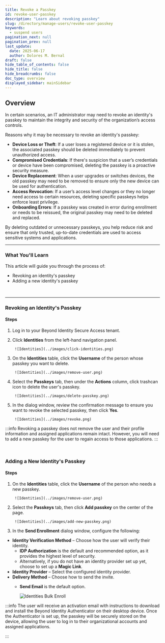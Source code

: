 ```yaml
---
title: Revoke a Passkey
id: revoke-user-passkey
description: "Learn about revoking passkey"
slug: /directory/manage-users/revoke-user-passkey
keywords:
  - suspend users
pagination_next: null
pagination_prev: null
last_update:
  date: 2025-06-17
  author: Dolores M. Bernal
draft: false
hide_table_of_contents: false
hide_title: false
hide_breadcrumbs: false
doc_type: overview
displayed_sidebar: mainSidebar
---
```


## Overview

In certain scenarios, an IT administrator may need to revoke an identity's passkey to maintain the integrity and security of the organization’s access controls. 

Reasons why it may be necessary to revoke an identity's passkey:

- **Device Loss or Theft**: If a user loses a registered device or it is stolen, the associated passkey should be deleted immediately to prevent unauthorized access.
- **Compromised Credentials**: If there's suspicion that a user’s credentials or device have been compromised, deleting the passkey is a proactive security measure.
- **Device Replacement**: When a user upgrades or switches devices, the old passkey may need to be removed to ensure only the new device can be used for authentication.
- **Access Revocation**: If a user’s access level changes or they no longer need access to certain resources, deleting specific passkeys helps enforce least privilege.
- **Onboarding Errors**: If a passkey was created in error during enrollment or needs to be reissued, the original passkey may need to be deleted and replaced.

By deleting outdated or unnecessary passkeys, you help reduce risk and ensure that only trusted, up-to-date credentials are used to access sensitive systems and applications.

---

### What You'll Learn  

This article will guide you through the process of:

- Revoking an identity's passkey 
- Adding a new identity's passkey

<br/>

---

### Revoking an Identity's Passkey 

#### Steps

1. Log in to your Beyond Identity Secure Access tenant.

2. Click **Identities** from the left-hand navigation panel. 

        ![Identities](../images/click-identities.png)

3. On the **Identities** table, click the **Username** of the person whose passkey you want to delete.

        ![Identities](../images/remove-user.png)

4. Select the **Passkeys** tab, then under the **Actions** column, click trashcan icon to delete the user's passkey.

        ![Identities](../images/delete-passkey.png)

5. In the dialog window, review the confirmation message to ensure you want to revoke the selected passkey, then click **Yes**.

        ![Identities](../images/revoke.png)

:::info
Revoking a passkey does not remove the user and their profile information and assigned applications remain intact. However, you will need to add a new passkey for the user to regain access to those applications.
:::


<br/>

### Adding a New Identity's Passkey

 #### Steps

1. On the **Identities** table, click the **Username** of the person who needs a new passkey.

        ![Identities](../images/remove-user.png)

2. Select the **Passkeys** tab, then click **Add passkey** on the center of the page. 

        ![Identities](../images/add-new-passkey.png)

3. In the **Send Enrollment** dialog window, configure the following:

- **Identity Verification Method** – Choose how the user will verify their identity.  
  - **IDP Authorization** is the default and recommended option, as it provides the highest level of security.  
  - Alternatively, if you do not have an identity provider set up yet, choose to set up a **Magic Link**.
- **Identity Provider** – Select the configured identity provider.
- **Delivery Method** – Choose how to send the invite.  
  - **Send Email** is the default option.

    ![Identities Bulk Enroll](../images/send-enrollment.png)

:::info
The user will receive an activation email with instructions to download and install the Beyond Identity Authenticator on their desktop device. Once the Authenticator is set up, the passkey will be securely stored on the device, allowing the user to log in to their organizational accounts and assigned applications. 
<br/>

:::

<br/>

<br/>

<br/>

<br/>